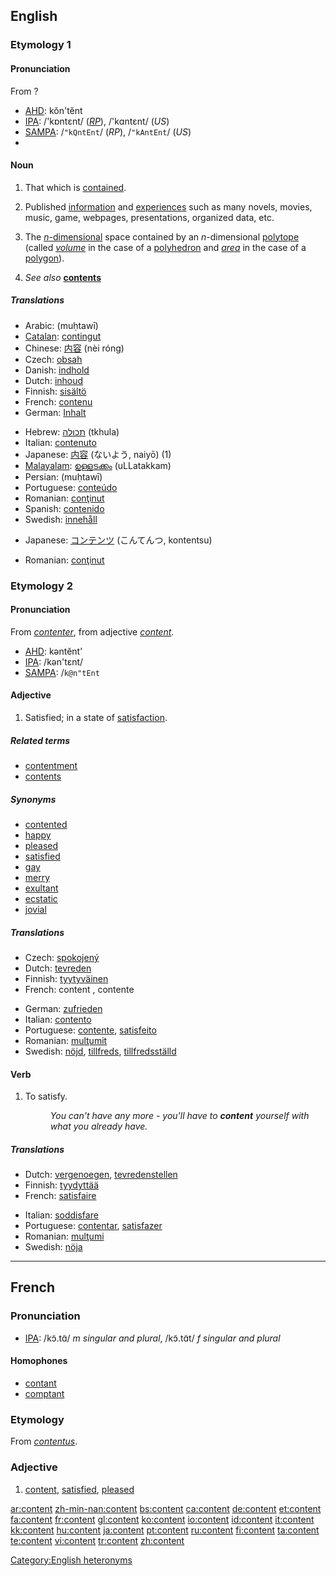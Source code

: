 {{wikipedia}}
==English==

===Etymology 1===

====Pronunciation====
From ?

*[[AHD]]: kŏn'tĕnt
*[[IPA]]: /'kɒntɛnt/ (''[[RP]]''), /'kɑntɛnt/ (''US'')
*[[SAMPA]]: /<tt>"kQntEnt</tt>/ (''RP''), /<tt>"kAntEnt</tt>/ (''US'')
*{{audio|en-us-content.ogg|Audio (US)}}

====Noun====
{{en-noun|s|-}}

# {{uncountable}} That which is [[contain]]ed.
# {{uncountable}} Published [[information]] and [[experience | experiences]] such as many novels, movies, music, game, webpages, presentations, organized data, etc.
# {{mathematics}} The [[n-dimensional|''n''-dimensional]] space contained by an ''n''-dimensional [[polytope]] (called ''[[volume]]'' in the case of a [[polyhedron]] and ''[[area]]'' in the case of a [[polygon]]).
# ''See also'' '''[[contents]]'''

=====Translations=====

{{trans-top|that which is contained}}
*Arabic: {{ARchar|[[محتوى]]}} (muḥtawī)
*[[Catalan]]: [[contingut]] {{m}}
*Chinese: [[内容]] (nèi róng)
* Czech: [[obsah]] {{m}}
*Danish: [[indhold]] {{n}}
*Dutch: [[inhoud]] {{m}}
*Finnish: [[sisältö]]
*French: [[contenu]] {{m}}
*German: [[Inhalt]] {{m}}
{{trans-mid}}
*Hebrew: [[תכולה]] (tkhula) {{f}}
*Italian: [[contenuto]] {{m}}
*Japanese: [[内容]] (ないよう, naiyō) (1)
*[[Malayalam]]: [[ഉള്ളടക്കം]] (uLLatakkam)
*Persian: {{FAchar|[[محتوی]]}} (muḥtawī)
*Portuguese: [[conteúdo]] {{m}}
*Romanian: [[conţinut]] {{n}}
*Spanish: [[contenido]] {{m}}
*Swedish: [[innehåll]] {{n}}
{{trans-bottom}}

{{trans-top|published information}}
*Japanese: [[コンテンツ]] (こんてんつ, kontentsu)
{{trans-mid}}
*Romanian: [[conţinut]] {{n}}
{{trans-bottom}}

{{trans-top|mathematics: space contained by a polytope}}
{{trans-mid}}
{{trans-bottom}}

===Etymology 2===

====Pronunciation====
From {{MF.}} ''[[contenter]]'', from adjective ''[[#French|content]]''.

*[[AHD]]: kəntĕnt'
*[[IPA]]: /kən'tɛnt/
*[[SAMPA]]: /<tt>k@n"tEnt</tt>

====Adjective====
{{en-adj}}

# Satisfied; in a state of [[satisfaction]].

=====Related terms=====
*[[contentment]]
*[[contents]]

=====Synonyms=====
*[[contented]]
*[[happy]]
*[[pleased]]
*[[satisfied]]
*[[gay]]
*[[merry]]
*[[exultant]]
*[[ecstatic]]
*[[jovial]]

=====Translations=====

{{trans-top|satisfied}}
*Czech: [[spokojený]] {{m}}
*Dutch: [[tevreden]]
*Finnish: [[tyytyväinen]]
*French: content {{m}}, contente {{f}}
{{trans-mid}}
*German: [[zufrieden]]
*Italian: [[contento]]
*Portuguese: [[contente]], [[satisfeito]]
*Romanian: [[mulţumit]]
*Swedish: [[nöjd]], [[tillfreds]], [[tillfredsställd]]
{{trans-bottom}}

====Verb====
{{en-verb}}

# {{transitive}} To satisfy.
#:''You can't have any more - you'll have to '''content''' yourself with what you already have.''

=====Translations=====
{{trans-top|satisfy}}
*Dutch: [[vergenoegen]], [[tevredenstellen]]
*Finnish: [[tyydyttää]]
*French: [[satisfaire]]
{{trans-mid}}
*Italian: [[soddisfare]]
*Portuguese: [[contentar]], [[satisfazer]]
*Romanian: [[mulţumi]]
*Swedish: [[nöja]]
{{trans-bottom}}

[[Category:English heteronyms]]

----

==French==

===Pronunciation===
*[[IPA]]: /kɔ̃.tɑ̃/ ''m singular and plural'', /kɔ̃.tɑ̃t/ ''f singular and plural''

====Homophones====
*[[contant]]
*[[comptant]]

===Etymology===
From {{L.}} ''[[contentus]]''.

===Adjective===
{{fr-adj}}

# [[#English|content]], [[satisfied]], [[pleased]]

[[ar:content]]
[[zh-min-nan:content]]
[[bs:content]]
[[ca:content]]
[[de:content]]
[[et:content]]
[[fa:content]]
[[fr:content]]
[[gl:content]]
[[ko:content]]
[[io:content]]
[[id:content]]
[[it:content]]
[[kk:content]]
[[hu:content]]
[[ja:content]]
[[pt:content]]
[[ru:content]]
[[fi:content]]
[[ta:content]]
[[te:content]]
[[vi:content]]
[[tr:content]]
[[zh:content]]